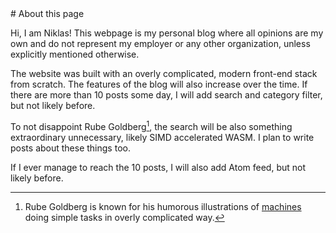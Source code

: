       

<div style={{ display: 'flex', justifyContent: 'center', width: '100%' }}>
    # About this page
</div>



Hi, I am Niklas! This webpage is my personal blog where all opinions are my own and do not represent my employer or any other organization, unless explicitly mentioned otherwise.

The website was built with an overly complicated, modern
front-end stack from scratch. 
The features of the blog will also increase over the time. If there are more than 10 posts some day, I will add search and category filter, but not likely before.

To not disappoint Rube Goldberg[^1], the search will be also something extraordinary unnecessary, likely SIMD accelerated WASM.
I plan to write posts about these things too.

If I ever manage to reach the 10 posts, I will also add Atom feed, but not likely before.


[^1]: Rube Goldberg is known for his humorous illustrations of [machines](https://en.wikipedia.org/wiki/Rube_Goldberg_machine) doing simple tasks in overly complicated way. 


